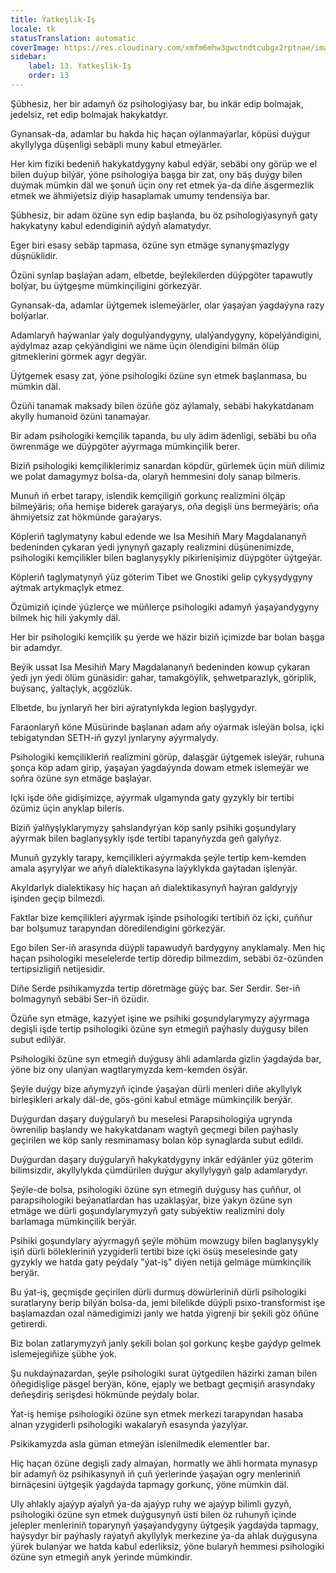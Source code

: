 ```yaml
---
title: Ýatkeşlik-Iş
locale: tk
statusTranslation: automatic
coverImage: https://res.cloudinary.com/xmfm6mhw3gwctndtcubgx2rptnae/image/upload/v1741354419/small_cover_la_gran_rebelion_28716e29d2.webp
sidebar:
    label: 13. Ýatkeşlik-Iş
    order: 13
---
```

Şübhesiz, her bir adamyň öz psihologiýasy bar, bu inkär edip bolmajak, jedelsiz, ret edip bolmajak hakykatdyr.

Gynansak-da, adamlar bu hakda hiç haçan oýlanmaýarlar, köpüsi duýgur akyllylyga düşenligi sebäpli muny kabul etmeýärler.

Her kim fiziki bedeniň hakykatdygyny kabul edýär, sebäbi ony görüp we el bilen duýup bilýär, ýöne psihologiýa başga bir zat, ony bäş duýgy bilen duýmak mümkin däl we şonuň üçin ony ret etmek ýa-da diňe äsgermezlik etmek we ähmiýetsiz diýip hasaplamak umumy tendensiýa bar.

Şübhesiz, bir adam özüne syn edip başlanda, bu öz psihologiýasynyň gaty hakykatyny kabul edendiginiň aýdyň alamatydyr.

Eger biri esasy sebäp tapmasa, özüne syn etmäge synanyşmazlygy düşnüklidir.

Özüni synlap başlaýan adam, elbetde, beýlekilerden düýpgöter tapawutly bolýar, bu üýtgeşme mümkinçiligini görkezýär.

Gynansak-da, adamlar üýtgemek islemeýärler, olar ýaşaýan ýagdaýyna razy bolýarlar.

Adamlaryň haýwanlar ýaly dogulýandygyny, ulalýandygyny, köpelýändigini, aýdylmaz azap çekýändigini we näme üçin ölendigini bilmän ölüp gitmeklerini görmek agyr degýär.

Üýtgemek esasy zat, ýöne psihologiki özüne syn etmek başlanmasa, bu mümkin däl.

Özüňi tanamak maksady bilen özüňe göz aýlamaly, sebäbi hakykatdanam akylly humanoid özüni tanamaýar.

Bir adam psihologiki kemçilik tapanda, bu uly ädim ädenligi, sebäbi bu oňa öwrenmäge we düýpgöter aýyrmaga mümkinçilik berer.

Biziň psihologiki kemçiliklerimiz sanardan köpdür, gürlemek üçin müň dilimiz we polat damagymyz bolsa-da, olaryň hemmesini doly sanap bilmeris.

Munuň iň erbet tarapy, islendik kemçiligiň gorkunç realizmini ölçäp bilmeýäris; oňa hemişe biderek garaýarys, oňa degişli üns bermeýäris; oňa ähmiýetsiz zat hökmünde garaýarys.

Köpleriň taglymatyny kabul edende we Isa Mesihiň Mary Magdalananyň bedeninden çykaran ýedi jynynyň gazaply realizmini düşünenimizde, psihologiki kemçilikler bilen baglanyşykly pikirlenişimiz düýpgöter üýtgeýär.

Köpleriň taglymatynyň ýüz göterim Tibet we Gnostiki gelip çykyşydygyny aýtmak artykmaçlyk etmez.

Özümiziň içinde ýüzlerçe we müňlerçe psihologiki adamyň ýaşaýandygyny bilmek hiç hili ýakymly däl.

Her bir psihologiki kemçilik şu ýerde we häzir biziň içimizde bar bolan başga bir adamdyr.

Beýik ussat Isa Mesihiň Mary Magdalananyň bedeninden kowup çykaran ýedi jyn ýedi ölüm günäsidir: gahar, tamakgöýlik, şehwetparazlyk, göriplik, buýsanç, ýaltaçlyk, açgözlük.

Elbetde, bu jynlaryň her biri aýratynlykda legion başlygydyr.

Faraonlaryň köne Müsürinde başlanan adam aňy oýarmak isleýän bolsa, içki tebigatyndan SETH-iň gyzyl jynlaryny aýyrmalydy.

Psihologiki kemçilikleriň realizmini görüp, dalaşgär üýtgemek isleýär, ruhuna şonça köp adam girip, ýaşaýan ýagdaýynda dowam etmek islemeýär we soňra özüne syn etmäge başlaýar.

Içki işde öňe gidişimizçe, aýyrmak ulgamynda gaty gyzykly bir tertibi özümiz üçin anyklap bileris.

Biziň ýalňyşlyklarymyzy şahslandyrýan köp sanly psihiki goşundylary aýyrmak bilen baglanyşykly işde tertibi tapanyňyzda geň galyňyz.

Munuň gyzykly tarapy, kemçilikleri aýyrmakda şeýle tertip kem-kemden amala aşyrylýar we aňyň dialektikasyna laýyklykda gaýtadan işlenýär.

Akyldarlyk dialektikasy hiç haçan aň dialektikasynyň haýran galdyryjy işinden geçip bilmezdi.

Faktlar bize kemçilikleri aýyrmak işinde psihologiki tertibiň öz içki, çuňňur bar bolşumuz tarapyndan döredilendigini görkezýär.

Ego bilen Ser-iň arasynda düýpli tapawudyň bardygyny anyklamaly. Men hiç haçan psihologiki meselelerde tertip döredip bilmezdim, sebäbi öz-özünden tertipsizligiň netijesidir.

Diňe Serde psihikamyzda tertip döretmäge güýç bar. Ser Serdir. Ser-iň bolmagynyň sebäbi Ser-iň özüdir.

Özüňe syn etmäge, kazyýet işine we psihiki goşundylarymyzy aýyrmaga degişli işde tertip psihologiki özüne syn etmegiň paýhasly duýgusy bilen subut edilýär.

Psihologiki özüne syn etmegiň duýgusy ähli adamlarda gizlin ýagdaýda bar, ýöne biz ony ulanýan wagtlarymyzda kem-kemden ösýär.

Şeýle duýgy bize aňymyzyň içinde ýaşaýan dürli menleri diňe akyllylyk birleşikleri arkaly däl-de, gös-göni kabul etmäge mümkinçilik berýär.

Duýgurdan daşary duýgularyň bu meselesi Parapsihologiýa ugrynda öwrenilip başlandy we hakykatdanam wagtyň geçmegi bilen paýhasly geçirilen we köp sanly resminamasy bolan köp synaglarda subut edildi.

Duýgurdan daşary duýgularyň hakykatdygyny inkär edýänler ýüz göterim bilimsizdir, akyllylykda çümdürilen duýgur akyllylygyň galp adamlarydyr.

Şeýle-de bolsa, psihologiki özüne syn etmegiň duýgusy has çuňňur, ol parapsihologiki beýanatlardan has uzaklaşýar, bize ýakyn özüne syn etmäge we dürli goşundylarymyzyň gaty subýektiw realizmini doly barlamaga mümkinçilik berýär.

Psihiki goşundylary aýyrmagyň şeýle möhüm mowzugy bilen baglanyşykly işiň dürli bölekleriniň yzygiderli tertibi bize içki ösüş meselesinde gaty gyzykly we hatda gaty peýdaly "ýat-iş" diýen netijä gelmäge mümkinçilik berýär.

Bu ýat-iş, geçmişde geçirilen dürli durmuş döwürleriniň dürli psihologiki suratlaryny berip bilýän bolsa-da, jemi bilelikde düýpli psixo-transformist işe başlamazdan ozal nämedigimizi janly we hatda ýigrenji bir şekili göz öňüne getirerdi.

Biz bolan zatlarymyzyň janly şekili bolan şol gorkunç keşbe gaýdyp gelmek islemejegiňize şübhe ýok.

Şu nukdaýnazardan, şeýle psihologiki surat üýtgedilen häzirki zaman bilen öňegidişlige päsgel berýän, köne, ejaply we betbagt geçmişiň arasyndaky deňeşdiriş serişdesi hökmünde peýdaly bolar.

Ýat-iş hemişe psihologiki özüne syn etmek merkezi tarapyndan hasaba alnan yzygiderli psihologiki wakalaryň esasynda ýazylýar.

Psikikamyzda asla güman etmeýän islenilmedik elementler bar.

Hiç haçan özüne degişli zady almaýan, hormatly we ähli hormata mynasyp bir adamyň öz psihikasynyň iň çuň ýerlerinde ýaşaýan ogry menleriniň birnäçesini üýtgeşik ýagdaýda tapmagy gorkunç, ýöne mümkin däl.

Uly ahlakly ajaýyp aýalyň ýa-da ajaýyp ruhy we ajaýyp bilimli gyzyň, psihologiki özüne syn etmek duýgusynyň üsti bilen öz ruhunyň içinde jelepler menleriniň toparynyň ýaşaýandygyny üýtgeşik ýagdaýda tapmagy, haýsydyr bir paýhasly raýatyň akyllylyk merkezine ýa-da ahlak duýgusyna ýürek bulanýar we hatda kabul ederliksiz, ýöne bularyň hemmesi psihologiki özüne syn etmegiň anyk ýerinde mümkindir.

